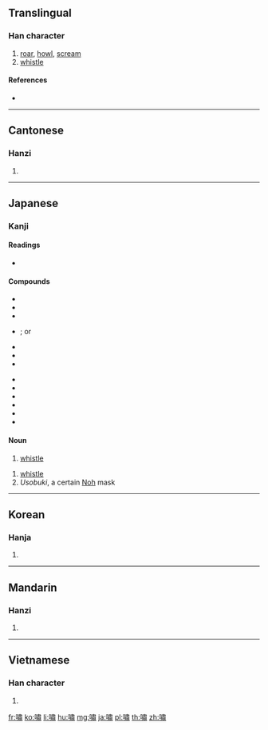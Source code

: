 {{also|啸|嘨}}
==Translingual==

===Han character===
{{Han char|rn=30|rad=口|as=12|sn=15|four=65027|canj=RLX|ids=⿰口肅}}

# [[roar]], [[howl]], [[scream]]
# [[whistle]]

====References====
* {{Han ref|kx=0206.320|dkj=04246|dj=0429.310|hdz=10694.110|uh=562F|ud=22063|bh=BC53|bd=48211}}

----

==Cantonese==

===Hanzi===
{{yue-hanzi|jyut=siu3|y=siu3|sim=啸}}

# {{defn|lang=yue|sort=口12}}

----

==Japanese==

===Kanji===
{{ja-kanji|grade=|rs=口12}}

====Readings====
* {{ja-readings|on=[[しょう]] (shō)|kanon=[[しつ]] (shitsu)|goon=[[しち]] (shichi)|kun=[[うそぶく]] (usobuku)}}

====Compounds====
{{der-top|Compounds with 嘯}}
{{top2}}
* {{ja-r|嘯吹|うそふき}}
* {{ja-r|嘯笛|うそぶえ}}
* {{ja-r|息嘯|おきそ}}
* {{ja-r|海嘯|かいしょう}}; or {{ja-r|海嘯|つなみ}}
* {{ja-r|木下長嘯子|きのしたちょうしょうし}}
* {{ja-r|吟嘯|ぎんしょう}}
* {{ja-r|虎嘯|こしょう}}
{{mid2}}
* {{ja-r|嘯山|しょうざん}}
* {{ja-r|嘯聚|しょうしゅ}}
* {{ja-r|嘯集|しょうしゅう}}
* {{ja-r|嘯風弄月|しょうふうろうげつ}}
* {{ja-r|空嘯|そらうそ}}
* {{ja-r|長嘯|ちょうしょう}}
{{bottom}}
{{der-bottom}}

====Noun====
{{ja-noun|うそ}}
# [[whistle]]

{{ja-noun|うそぶき}}
# [[whistle]]
# ''Usobuki'', a certain [[w:Noh|Noh]] mask

----

==Korean==

===Hanja===
{{ko-hanja|hangeul=소|rv=so|mr=so}}

# {{defn|lang=ko|sort=口12}}

----

==Mandarin==

===Hanzi===
{{cmn-hanzi|sim=啸|pin=[[xiào]] ([[xiao4]])|wg=hsiao<sup>4</sup>}}

# {{defn|lang=cmn|sort=口12}}

----

==Vietnamese==

===Han character===
{{vi-hantu|[[khiếu]]|rs=口12}}

# {{defn|lang=vi|sort=口12}}

[[fr:嘯]]
[[ko:嘯]]
[[li:嘯]]
[[hu:嘯]]
[[mg:嘯]]
[[ja:嘯]]
[[pl:嘯]]
[[th:嘯]]
[[zh:嘯]]